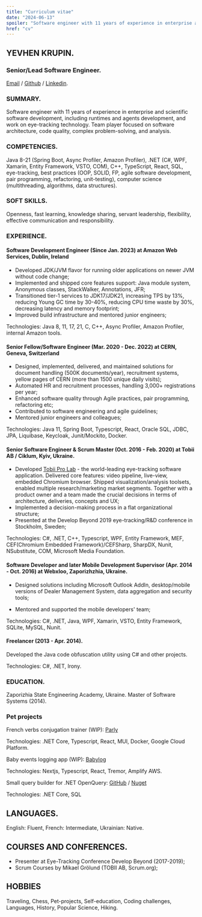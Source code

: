 ```yaml
---
title: "Curriculum vitae"
date: "2024-06-13"
spoiler: "Software engineer with 11 years of experience in enterprise and scientific software development"
href: "cv"
---
```

## **YEVHEN KRUPIN.**

### **Senior/Lead Software Engineer.**

[Email](krupineg@gmail.com) / [Github](https://github.com/yevhen-krupin) / [Linkedin](https://www.linkedin.com/in/yevhen-krupin-48b66073).

### **SUMMARY.**
Software engineer with 11 years of experience in enterprise and scientific software development, including runtimes and agents development, and work on eye-tracking technology. Team player focused on software architecture, code quality, complex problem-solving, and analysis.


### **COMPETENCIES.**
Java 8-21 (Spring Boot, Async Profiler, Amazon Profiler), .NET (C#, WPF, Xamarin, Entity Framework, VSTO, COM), C++, TypeScript, React, SQL, eye-tracking, best practices (OOP, SOLID, FP, agile software development, pair programming, refactoring, unit-testing), computer science (multithreading, algorithms, data structures).


### **SOFT SKILLS.**
Openness, fast learning, knowledge sharing, servant leadership, flexibility, effective communication and responsibility.


### **EXPERIENCE.**

#### **Software Development Engineer (Since Jan. 2023) at Amazon Web Services, Dublin, Ireland**

- Developed JDK/JVM flavor for running older applications on newer JVM without code change;
- Implemented and shipped core features support: Java module system, Anonymous classes, StackWalker, Annotations, JFR;
- Transitioned tier-1 services to JDK17/JDK21, increasing TPS by 13%, reducing Young GC time by 30-40%, reducing CPU time waste by 30%, decreasing latency and memory footprint;
- Improved build infrastructure and mentored junior engineers;

Technologies: Java 8, 11, 17, 21, C, C++, Async Profiler, Amazon Profiler, internal Amazon tools.

#### **Senior Fellow/Software Engineer (Mar. 2020 - Dec. 2022) at CERN, Geneva, Switzerland**

- Designed, implemented, delivered, and maintained solutions for document handling (500K documents/year), recruitment systems, yellow pages of CERN (more than 1500 unique daily visits);
- Automated HR and recruitment processes, handling 3,000+ registrations per year;
- Enhanced software quality through Agile practices, pair programming, refactoring etc;
- Contributed to software engineering and agile guidelines;
- Mentored junior engineers and colleagues;

Technologies: Java 11, Spring Boot, Typescript, React, Oracle SQL, JDBC, JPA, Liquibase, Keycloak, Junit/Mockito, Docker.

#### **Senior Software Engineer & Scrum Master (Oct. 2016 - Feb. 2020) at Tobii AB / Ciklum, Kyiv, Ukraine.**

- Developed [Tobii Pro Lab](https://www.tobiipro.com/product-listing/tobii-pro-lab/) - the world-leading eye-tracking software application. Delivered core features: video pipeline, live-view, embedded Chromium browser. Shipped visualization/analysis toolsets, enabled multiple research/marketing market segments. Together with a product owner and a team made the crucial decisions in terms of architecture, deliveries, concepts and UX;
- Implemented a decision-making process in a flat organizational structure;
- Presented at the Develop Beyond 2019 eye-tracking/R&D conference in Stockholm, Sweden;

Technologies: C#, .NET, C++, Typescript, WPF, Entity Framework, MEF, CEF(Chromium Embedded Framework)/CEFSharp, SharpDX, Nunit, NSubstitute, COM, Microsoft Media Foundation.

#### **Software Developer and later Mobile Development Supervisor (Apr. 2014 - Oct. 2016) at Webxloo, Zaporizhzhia, Ukraine.**

- Designed solutions including Microsoft Outlook AddIn, desktop/mobile versions of Dealer Management System, data aggregation and security tools;

- Mentored and supported the mobile developers' team;

Technologies: C#, .NET, Java, WPF, Xamarin, VSTO, Entity Framework, SQLite, MySQL, Nunit.

#### **Freelancer (2013 - Apr. 2014).**

Developed the Java code obfuscation utility using C# and other projects.

Technologies: C#, .NET, Irony.

### **EDUCATION.**
Zaporizhia State Engineering Academy, Ukraine. Master of Software Systems (2014).

### **Pet projects**
French verbs conjugation trainer (WIP): [Parly](https://parly-ui-stage-eu-ijl6dhrgtq-ez.a.run.app)

Technologies: .NET Core, Typescript, React, MUI, Docker, Google Cloud Platform.

Baby events logging app (WIP): [Babylog](https://main.d2j2edh4k5f9o2.amplifyapp.com/events)

Technologies: Nextjs, Typescript, React, Tremor, Amplify AWS.

Small query builder for .NET OpenQuery: [GitHub](https://github.com/krupineg/OpenQuery) / [Nuget](https://www.nuget.org/packages/OpenQuery.Core)

Technologies: .NET Core, SQL

## **LANGUAGES.**
English: Fluent, French: Intermediate, Ukrainian: Native.

## **COURSES AND CONFERENCES.**
- Presenter at Eye-Tracking Conference Develop Beyond (2017-2019);
- Scrum Courses by Mikael Grölund (TOBII AB, Scrum.org);

## **HOBBIES**
Traveling, Chess, Pet-projects, Self-education, Coding challenges, Languages, History, Popular Science, Hiking.